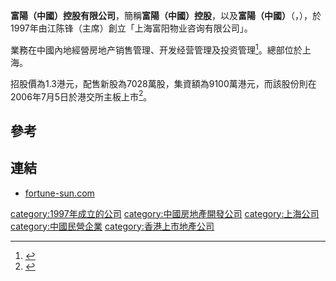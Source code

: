 '''富陽（中國）控股有限公司'''，簡稱'''富陽（中國）控股'''，以及'''富陽（中國）'''（'''{{lang-en|Fortune Sun (China) Holdings Limited}}'''，{{hkex|0352}}），於1997年由江陈锋（主席）創立「上海富阳物业咨询有限公司」。

業務在中國內地經營房地产销售管理、开发经营管理及投资管理<ref>{{Cite web |url=http://www.fortune-sun.com/profile.php?a=1 |title=富陽（中國）控股有限公司簡介 |access-date=2013-08-13 |archive-date=2013-08-10 |archive-url=https://web.archive.org/web/20130810225833/http://www.fortune-sun.com/profile.php?a=1 |dead-url=yes }}</ref>。總部位於上海。

招股價為1.3港元，配售新股為7028萬股，集資額為9100萬港元，而該股份則在2006年7月5日於港交所主板上市<ref>{{Cite web |url=http://www.hkexnews.hk/listedco/listconews/SEHK/2006/0623/00352/CWP102_c.pdf |title=富陽（中國）控股有限公司招股資料 |access-date=2013-08-13 |archive-date=2016-03-05 |archive-url=https://web.archive.org/web/20160305013212/http://www.hkexnews.hk/listedco/listconews/SEHK/2006/0623/00352/CWP102_c.pdf |dead-url=no }}</ref>。

==參考==
{{reflist}}

==連結==
*[http://www.fortune-sun.com fortune-sun.com] {{Wayback|url=http://www.fortune-sun.com/ |date=20200223030047 }}

[[category:1997年成立的公司|category:1997年成立的公司]]
[[category:中國房地產開發公司|category:中國房地產開發公司]]
[[category:上海公司|category:上海公司]]
[[category:中國民營企業|category:中國民營企業]]
[[category:香港上市地產公司|category:香港上市地產公司]]